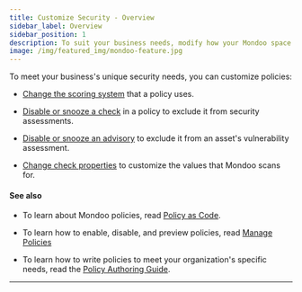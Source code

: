 ```yaml
---
title: Customize Security - Overview
sidebar_label: Overview
sidebar_position: 1
description: To suit your business needs, modify how your Mondoo space uses policies
image: /img/featured_img/mondoo-feature.jpg
---
```


To meet your business's unique security needs, you can customize policies:

- [Change the scoring system](/platform/security/customize/score/) that a policy uses.

- [Disable or snooze a check](/platform/security/customize/checks/) in a policy to exclude it from security assessments.

- [Disable or snooze an advisory](/platform/security/customize/advisories/) to exclude it from an asset's vulnerability assessment.

- [Change check properties](/platform/security/customize/checks/) to customize the values that Mondoo scans for.

#### See also

- To learn about Mondoo policies, read [Policy as Code](/platform/security/posture/pac/).

- To learn how to enable, disable, and preview policies, read [Manage Policies](/platform/security/posture/policies/)

- To learn how to write policies to meet your organization's specific needs, read the [Policy Authoring Guide](/cnspec/cnspec-policies/write/).

---
